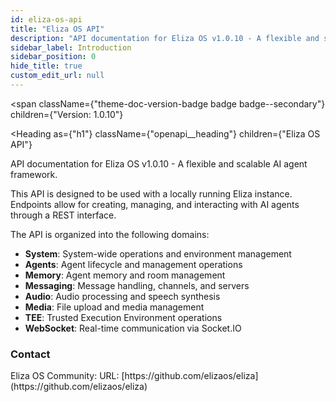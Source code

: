 ```yaml
---
id: eliza-os-api
title: "Eliza OS API"
description: "API documentation for Eliza OS v1.0.10 - A flexible and scalable AI agent framework."
sidebar_label: Introduction
sidebar_position: 0
hide_title: true
custom_edit_url: null
---
```



<span
  className={"theme-doc-version-badge badge badge--secondary"}
  children={"Version: 1.0.10"}
>
</span>

<Heading
  as={"h1"}
  className={"openapi__heading"}
  children={"Eliza OS API"}
>
</Heading>



API documentation for Eliza OS v1.0.10 - A flexible and scalable AI agent framework.

This API is designed to be used with a locally running Eliza instance. Endpoints allow for creating,
managing, and interacting with AI agents through a REST interface.

The API is organized into the following domains:
- **System**: System-wide operations and environment management
- **Agents**: Agent lifecycle and management operations
- **Memory**: Agent memory and room management
- **Messaging**: Message handling, channels, and servers
- **Audio**: Audio processing and speech synthesis
- **Media**: File upload and media management
- **TEE**: Trusted Execution Environment operations
- **WebSocket**: Real-time communication via Socket.IO

<div
  style={{"display":"flex","flexDirection":"column","marginBottom":"var(--ifm-paragraph-margin-bottom)"}}
>
  <h3
    style={{"marginBottom":"0.25rem"}}
  >
    Contact
  </h3><span>
    Eliza OS Community: 
  </span><span>
    URL: [https://github.com/elizaos/eliza](https://github.com/elizaos/eliza)
  </span>
</div>
      